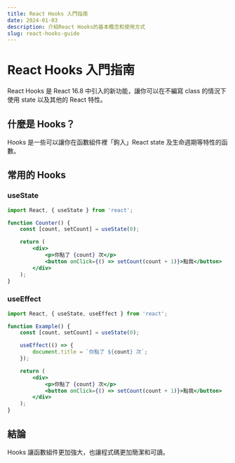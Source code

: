 ```yaml
---
title: React Hooks 入門指南
date: 2024-01-03
description: 介紹React Hooks的基本概念和使用方式
slug: react-hooks-guide
---
```


# React Hooks 入門指南

React Hooks 是 React 16.8 中引入的新功能，讓你可以在不編寫 class 的情況下使用 state 以及其他的 React 特性。

## 什麼是 Hooks？

Hooks 是一些可以讓你在函數組件裡「鉤入」React state 及生命週期等特性的函數。

## 常用的 Hooks

### useState

```jsx
import React, { useState } from 'react';

function Counter() {
    const [count, setCount] = useState(0);

    return (
        <div>
            <p>你點了 {count} 次</p>
            <button onClick={() => setCount(count + 1)}>點我</button>
        </div>
    );
}
```

### useEffect

```jsx
import React, { useState, useEffect } from 'react';

function Example() {
    const [count, setCount] = useState(0);

    useEffect(() => {
        document.title = `你點了 ${count} 次`;
    });

    return (
        <div>
            <p>你點了 {count} 次</p>
            <button onClick={() => setCount(count + 1)}>點我</button>
        </div>
    );
}
```

## 結論

Hooks 讓函數組件更加強大，也讓程式碼更加簡潔和可讀。
